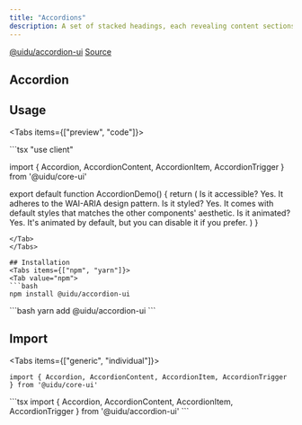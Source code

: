 ```yaml
---
title: "Accordions"
description: A set of stacked headings, each revealing content sections when interacted with.
---
```



<div className="flex items-center">
<a className="mr-4 " href="https://www.npmjs.com/package/@uidu/accordion-ui" target="_blank">@uidu/accordion-ui</a>
<a className="mx-4"  href="https://github.com/uidu-org/Guidu-native/tree/main/packages/web/components/core/accordion" target="_blank">Source</a>
</div>

## Accordion 

<AccordionDemo />

## Usage

<Tabs items={["preview", "code"]}>
<Tab value="preview">
 <div className="p-16 flex items-center justify-center">
  <AccordionDemo />
 </div>
</Tab>
<Tab value="code">
```tsx
"use client"

import { Accordion, AccordionContent, AccordionItem, AccordionTrigger } from '@uidu/core-ui'

export default function AccordionDemo() {
  return (
    <Accordion type="single" collapsible className="w-full">
      <AccordionItem value="item-1">
        <AccordionTrigger>Is it accessible?</AccordionTrigger>
        <AccordionContent>Yes. It adheres to the WAI-ARIA design pattern.</AccordionContent>
      </AccordionItem>
      <AccordionItem value="item-2">
        <AccordionTrigger>Is it styled?</AccordionTrigger>
        <AccordionContent>
          Yes. It comes with default styles that matches the other components&apos; aesthetic.
        </AccordionContent>
      </AccordionItem>
      <AccordionItem value="item-3">
        <AccordionTrigger>Is it animated?</AccordionTrigger>
        <AccordionContent>
          Yes. It&apos;s animated by default, but you can disable it if you prefer.
        </AccordionContent>
      </AccordionItem>
    </Accordion>
  )
}
```
</Tab>
</Tabs>

## Installation
<Tabs items={["npm", "yarn"]}>
<Tab value="npm">
```bash
npm install @uidu/accordion-ui
```
</Tab>
<Tab value="yarn">
```bash
yarn add @uidu/accordion-ui
```
</Tab>
</Tabs>

## Import
<Tabs items={["generic", "individual"]}>
<Tab value="generic">
```tsx
import { Accordion, AccordionContent, AccordionItem, AccordionTrigger } from '@uidu/core-ui'
```
</Tab>
<Tab value="individual">
```tsx
import { Accordion, AccordionContent, AccordionItem, AccordionTrigger } from '@uidu/accordion-ui'
```
</Tab>
</Tabs>